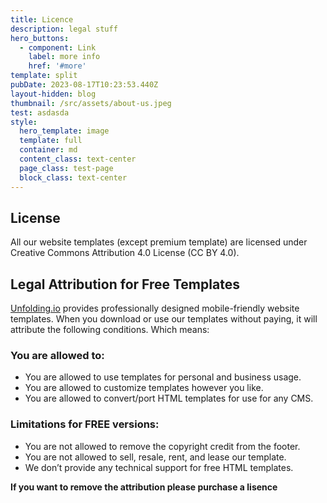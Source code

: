 ```yaml
---
title: Licence
description: legal stuff
hero_buttons:
  - component: Link
    label: more info
    href: '#more'
template: split
pubDate: 2023-08-17T10:23:53.440Z
layout-hidden: blog
thumbnail: /src/assets/about-us.jpeg
test: asdasda
style:
  hero_template: image
  template: full
  container: md
  content_class: text-center
  page_class: test-page
  block_class: text-center
---
```


## License

All our website templates (except premium template) are licensed under Creative Commons Attribution 4.0 License (CC BY 4.0).

## Legal Attribution for Free Templates

[Unfolding.io](Unfolding.io) provides professionally designed mobile-friendly website templates. When you download or use our templates without paying, it will attribute the following conditions. Which means:

### You are allowed to:

- You are allowed to use templates for personal and business usage.
- You are allowed to customize templates however you like.
- You are allowed to convert/port HTML templates for use for any CMS.

### Limitations for FREE versions:

- You are not allowed to remove the copyright credit from the footer.
- You are not allowed to sell, resale, rent, and lease our template.
- We don’t provide any technical support for free HTML templates.

**If you want to remove the attribution please purchase a lisence**

